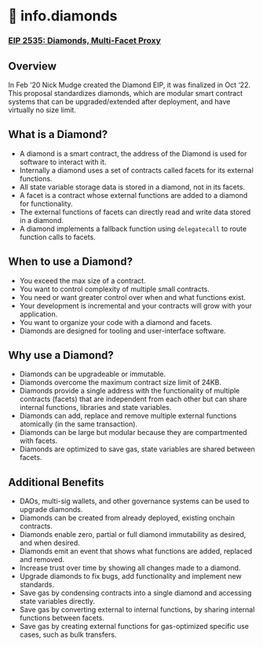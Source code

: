 # 💎 **info.diamonds**

### [**EIP 2535: Diamonds, Multi-Facet Proxy**](https://eips.ethereum.org/EIPS/eip-2535)

## **Overview**
In Feb ‘20 Nick Mudge created the Diamond EIP, it was finalized in Oct ‘22. 
This proposal standardizes diamonds, which are modular smart contract systems that can be upgraded/extended after deployment, and have virtually no size limit. 

## **What is a Diamond?**

- A diamond is a smart contract, the address of the Diamond is used for software to interact with it.
- Internally a diamond uses a set of contracts called facets for its external functions.
- All state variable storage data is stored in a diamond, not in its facets.
- A facet is a contract whose external functions are added to a diamond for functionality.
- The external functions of facets can directly read and write data stored in a diamond.
- A diamond implements a fallback function using `delegatecall` to route function calls to facets.

## **When to use a Diamond?**

- You exceed the max size of a contract.
- You want to control complexity of multiple small contracts.
- You need or want greater control over when and what functions exist.
- Your development is incremental and your contracts will grow with your application.
- You want to organize your code with a diamond and facets.
- Diamonds are designed for tooling and user-interface software.


## **Why use a Diamond?**

- Diamonds can be upgradeable or immutable.
- Diamonds overcome the maximum contract size limit of 24KB.
- Diamonds provide a single address with the functionality of multiple contracts (facets) that are independent from each other but can share internal functions, libraries and state variables.
- Diamonds can add, replace and remove multiple external functions atomically (in the same transaction).
- Diamonds can be large but modular because they are compartmented with facets.
- Diamonds are optimized to save gas, state variables are shared between facets.

## **Additional Benefits**
- DAOs, multi-sig wallets, and other governance systems can be used to upgrade diamonds.
- Diamonds can be created from already deployed, existing onchain contracts.
- Diamonds enable zero, partial or full diamond immutability as desired, and when desired.
- Diamonds emit an event that shows what functions are added, replaced and removed.
- Increase trust over time by showing all changes made to a diamond.
- Upgrade diamonds to fix bugs, add functionality and implement new standards.
- Save gas by condensing contracts into a single diamond and accessing state variables directly.
- Save gas by converting external to internal functions, by sharing internal functions between facets.
- Save gas by creating external functions for gas-optimized specific use cases, such as bulk transfers.